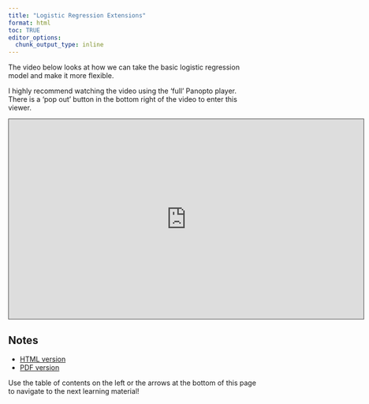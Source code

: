 ```yaml
---
title: "Logistic Regression Extensions"
format: html
toc: TRUE
editor_options: 
  chunk_output_type: inline
---
```


The video below looks at how we can take the basic logistic regression model and make it more flexible.

I highly recommend watching the video using the 'full' Panopto player. There is a 'pop out' button in the bottom right of the video to enter this viewer.

```{=html}
<iframe src="https://ncsu.hosted.panopto.com/Panopto/Pages/Embed.aspx?id=70ef075d-748d-41dc-b0e9-b2a0017e39ca&autoplay=false&offerviewer=true&showtitle=true&showbrand=true&captions=false&interactivity=all" height="405" width="720" style="border: 1px solid #464646;" allowfullscreen allow="autoplay" aria-label="Panopto Embedded Video Player" aria-description="04-Logistic Regression Extensions" ></iframe>
```

## Notes

- <a href = "04-Logistic_Regression_Extensions.html" target = "_blank">HTML version</a>
- <a href = "PDFs/04-Logistic_Regression_Extensions.pdf" target = "_blank">PDF version</a>

Use the table of contents on the left or the arrows at the bottom of this page to navigate to the next learning material!